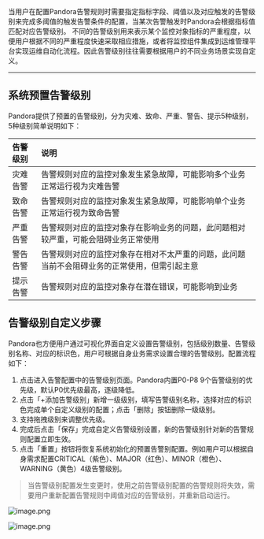 当用户在配置Pandora告警规则时需要指定指标字段、阈值以及对应触发的告警级别来完成多阈值的触发告警条件的配置，当某次告警触发时Pandora会根据指标值匹配对应告警级别。
不同的告警级别用来表示某个监控对象指标的严重程度，以便用户根据不同的严重程度快速采取相应措施，或者将监控组件集成到运维管理平台实现运维自动化流程。因此告警级别往往需要根据用户的不同业务场景实现自定义。

------------------------------------
## **系统预置告警级别**
Pandora提供了预置的告警级别，分为灾难、致命、严重、警告、提示5种级别，5种级别简单说明如下：

|告警级别|说明|
|:--|:--|
|灾难告警|告警规则对应的监控对象发生紧急故障，可能影响多个业务正常运行视为灾难告警|
|致命告警|告警规则对应的监控对象发生紧急故障，可能影响单个业务正常运行视为致命告警|
|严重告警|告警规则对应的监控对象存在影响业务的问题，此问题相对较严重，可能会阻碍业务正常使用|
|警告告警|告警规则对应的监控对象存在相对不太严重的问题，此问题当前不会阻碍业务的正常使用，但需引起主意|
|提示告警|告警规则对应的监控对象存在潜在错误，可能影响到业务|

## **告警级别自定义步骤**
Pandora也方便用户通过可视化界面自定义设置告警级别，包括级别数量、告警级别名称、对应的标识色，用户可根据自身业务需求设置合理的告警级别。配置流程如下：
1. 点击进入告警配置中的告警级别页面。Pandora内置P0-P8 9个告警级别的优先级，默认P0优先级最高，逐级降低。
2. 点击「+添加告警级别」新增一级级别，填写告警级别名称，选择对应的标识色完成单个自定义级别的配置；点击「删除」按钮删除一级级别。
3. 支持拖拽级别来调整优先级。
4. 完成后点击「保存」完成自定义告警级别设置，新的告警级别针对新的告警规则配置立即生效。
5. 点击「重置」按钮将恢复系统初始化的预置告警别配置。例如用户可以根据自身需求配置CRITICAL（紫色）、MAJOR（红色）、MINOR（橙色）、WARNING（黄色）4级告警级别。
> 当告警级别配置发生变更时，使用之前告警级别配置的告警规则将失效，需要用户重新配置告警规则中阈值对应的告警级别，并重新启动运行。

![image.png](https://dn-odum9helk.qbox.me/Fp4z6_JAIX5UCI824CClWM4g_mgu)

![image.png](https://dn-odum9helk.qbox.me/Ftnw80o_dIBUGnYfM1jr5axzlc__)
